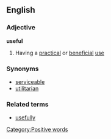 ==English==
===Adjective===
'''useful'''
# Having a [[practical]] or [[beneficial]] [[use]]
===Synonyms===
* [[serviceable]]
* [[utilitarian]] 
===Related terms===
* [[usefully]]

[[Category:Positive words]]